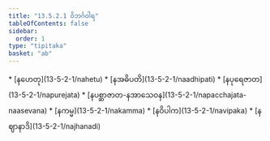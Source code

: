 ```yaml
---
title: "13.5.2.1 ဝိဘင်္ဂဝါရ"
tableOfContents: false
sidebar:
  order: 1
type: "tipitaka"
basket: "ab"
---
```



<DynamicBreadcrumb />



<TableOfContents>
* [နဟေတု](13-5-2-1/nahetu)
* [နအဓိပတိ](13-5-2-1/naadhipati)
* [နပုရေဇာတ](13-5-2-1/napurejata)
* [နပစ္ဆာဇာတ-နအာသေဝန](13-5-2-1/napacchajata-naasevana)
* [နကမ္မ](13-5-2-1/nakamma)
* [နဝိပါက](13-5-2-1/navipaka)
* [နဈာနာဒိ](13-5-2-1/najhanadi)
</TableOfContents>